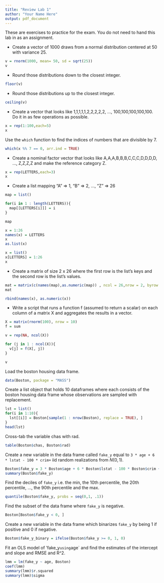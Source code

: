 ```yaml
---
title: "Review Lab 1"
author: "Your Name Here"
output: pdf_document
---
```


These are exercises to practice for the exam. You do not need to hand this lab in as an assignment.

* Create a vector of 1000 draws from a normal distribution centered at 50 with variance 25.

```r
v = rnorm(1000, mean= 50, sd = sqrt(25))
v
```

* Round those distributions down to the closest integer.

```r
floor(v)
```

* Round those distributions up to the closest integer.

```r
ceiling(v)
```

* Create a vector that looks like 1,1,1,1,1,2,2,2,2,2, ..., 100,100,100,100,100. Do it in as few operations as possible.

```r
x = rep(1:100,each=5)
x
```

Use the `which` function to find the indices of numbers that are divisible by 7.

```r
which(x %% 7 == 0, arr.ind = TRUE)

```


* Create a nominal factor vector that looks like A,A,A,B,B,B,C,C,C,D,D,D,D, ..., Z,Z,Z,Z and make the reference category Z.

```r
x = rep(LETTERS,each=3)
x
```

* Create a list mapping "A" => 1, "B" => 2, ..., "Z" => 26

```r
map = list()

for(i in 1 : length(LETTERS)){
  map[[LETTERS[i]]] = i
}

map

x = 1:26
names(x) = LETTERS
x
as.list(x)

x = list()
x[LETTERS] = 1:26
x
```


* Create a matrix of size 2 x 26 where the first row is the list's keys and the second row is the list's values.

```r
mat = matrix(c(names(map),as.numeric(map)) , ncol = 26,nrow = 2, byrow = TRUE)
mat

rbind(names(x), as.numeric(x))
```

* Write a script that runs a function f (assumed to return a scalar) on each column of a matrix X and aggregates the results in a vector.

```r
X = matrix(rnorm(100), nrow = 10)
f = sum

v = rep(NA, ncol(X))

for (j in 1 : ncol(X)){
  v[j] = f(X[, j])
}

v
```

Load the boston housing data frame.

```r
data(Boston, package = "MASS")
```

Create a list object that holds 10 dataframes where each consists of the boston housing data frame whose observations are sampled with replacement.

```r
lst = list()
for(i in 1:10){
  lst[[i]] = Boston[sample(1 : nrow(Boston), replace = TRUE), ]
}
head(lst)
```


Cross-tab the variable chas with rad.


```r
table(Boston$chas, Boston$rad)
```

Create a new variable in the data frame called `fake_y` equal to `3 * age + 6 * lstat - 100 * crim+`  iid random realizations from $N(0,1)$.

```r
Boston$fake_y = 3 * Boston$age + 6 * Boston$lstat - 100 * Boston$crim + rnorm(nrow(Boston))
summary(Boston$fake_y)

```


Find the deciles of `fake_y` i.e. the min, the 10th percentile, the 20th percentile, ..., the 90th percentile and the max.

```r
quantile(Boston$fake_y, probs = seq(0,1, .1))
```

Find the subset of the data frame where `fake_y` is negative.

```r
Boston[Boston$fake_y < 0, ]
```


Create a new variable in the data frame which binarizes `fake_y` by being 1 if positive and 0 if negative.

```r
Boston$fake_y_binary = ifelse(Boston$fake_y >= 0, 1, 0)
```
Fit an OLS model of 'fake_y` using `age` and find the estimates of the intercept and slope and RMSE and R^2.

```r
lmm = lm(fake_y ~ age, Boston)
coef(lmm)
summary(lmm)$r.squared
summary(lmm)$sigma
```

